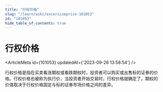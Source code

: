 ```yaml
---
title: "行权价格"
slug: "/learn/wiki/excersiseprice-101053"
id: "101053"
hide_table_of_contents: true
---
```



# 行权价格

<ArticleMeta id={101053} updatedAt={'2023-09-26 13:58:54'} />
<div className='border-solid border-b border-t-0 my-4 border-[var(--ifm-color-gray-300)]' />

行权价格是指在买卖看涨期权或看跌期权时，投资者可以购买或出售标的证券的价格。行权价格也被称为执行价，当投资者开始交易时，行权价格就确定了。期权的价值取决于行权价格固定与标的证券市场价格之间的差异。

